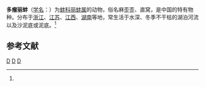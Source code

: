 {{Speciesbox
| taxon = Lamprotula polysticta
| status = VU
| status_system = IUCN3.1
| status_ref = <ref name=IUCN>{{Cite iucn | author = Do, V | title = ''Lamprotula polysticta'' | volume = 2011 | page = e.T166277A6194151 | date = 2011 | doi = 10.2305/IUCN.UK.2011-1.RLTS.T166277A6194151.en}}</ref>
| binomial_authority =  Heude, 1877<ref name='id11284'>{{cite web| url =http://www.bioinfo.cn/db05/BjdwSpecies.php?action=view&id=11284| title =多瘤丽蚌| work =《中国动物物种编目数据库》| publisher =中国科学院微生物研究所| author =中国科学院动物研究所| accessdate =2009-04-28| deadurl =yes| archiveurl =https://web.archive.org/web/20160305071636/http://www.bioinfo.cn/db05/BjdwSpecies.php?action=view&id=11284| archivedate =2016-03-05}}</ref>
}}

'''多瘤丽蚌'''（[[学名|学名]]：{{lang|la|''Lamprotula polysticta''}}）为[[蚌科|蚌科]][[丽蚌属|丽蚌属]]的动物，俗名麻歪歪、直窝，是中国的特有物种。分布于[[浙江|浙江]]、[[江苏|江苏]]、[[江西|江西]]、[[湖南|湖南]]等地，常生活于水深、冬季不干枯的湖泊河流以及沙泥底或泥底。<ref name='id11284'/>

== 参考文献 ==
{{reflist}}
{{taxonbar}}
[[Category:_1877年描述的动物|D]]
[[Category:中国特有软体动物|D]]
[[Category:丽蚌属|D]]